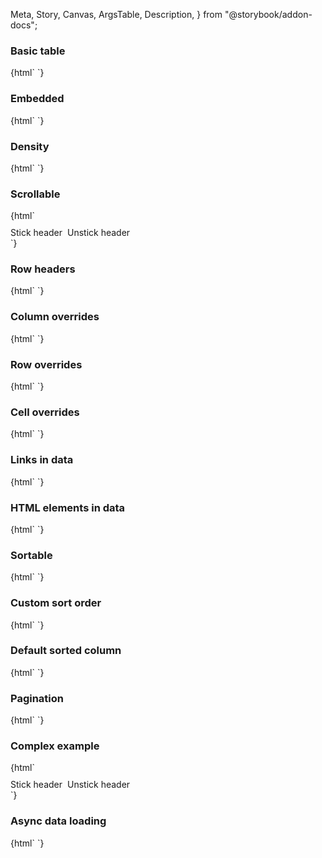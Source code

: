   Meta,
  Story,
  Canvas,
  ArgsTable,
  Description,
} from "@storybook/addon-docs";

<Meta title="Web Components/Data table" component="ic-data-table" />

<Description markdown={readme} />

### Basic table

<Canvas>
  <Story name="Basic table">
    {html` <script>
        dataTable = document.querySelector("ic-data-table");
        dataTable.columns = [
          {
            key: "firstName",
            title: "First name",
            dataType: "string",
          },
          {
            key: "lastName",
            title: "Last name",
            dataType: "string",
          },
          {
            key: "age",
            title: "Age",
            dataType: "number",
          },
          {
            key: "jobTitle",
            title: "Job title",
            dataType: "string",
          },
          {
            key: "address",
            title: "Address",
            dataType: "address",
          },
        ];
        dataTable.data = [
          {
            firstName: "Joe",
            lastName: "Bloggs",
            age: 30,
            jobTitle: "Developer",
            address: "1 Main Street, Town, County, Postcode",
          },
          {
            firstName: "Sarah",
            lastName: "Smith",
            age: 28,
            jobTitle: "Analyst",
            address: "2 Main Street, Town, Country, Postcode",
          },
          {
            firstName: "Mark",
            lastName: "Owens",
            age: 45,
            jobTitle: "Team Lead",
            address: "12 Key Street, Town, Country, Postcode",
          },
          {
            firstName: "Naomi",
            lastName: "Thomas",
            age: 32,
            jobTitle: "Developer",
            address: "8 Side Street, Town, Country, Postcode",
          },
          {
            firstName: "Luke",
            lastName: "Ashford",
            age: 18,
            jobTitle: "Junior Developer",
            address: "5 New Street, Town, Country, Postcode",
          },
        ];
      </script>
      <ic-data-table caption="basic table"></ic-data-table>`}
  </Story>
</Canvas>

### Embedded

<Canvas>
  <Story name="Embedded">
    {html` <script>
        dataTable = document.querySelector("ic-data-table");
        dataTable.columns = [
          {
            key: "firstName",
            title: "First name",
            dataType: "string",
          },
          {
            key: "lastName",
            title: "Last name",
            dataType: "string",
          },
          {
            key: "age",
            title: "Age",
            dataType: "number",
          },
          {
            key: "jobTitle",
            title: "Job title",
            dataType: "string",
          },
          {
            key: "address",
            title: "Address",
            dataType: "address",
          },
        ];
        dataTable.data = [
          {
            firstName: "Joe",
            lastName: "Bloggs",
            age: 30,
            jobTitle: "Developer",
            address: "1 Main Street, Town, County, Postcode",
          },
          {
            firstName: "Sarah",
            lastName: "Smith",
            age: 28,
            jobTitle: "Analyst",
            address: "2 Main Street, Town, Country, Postcode",
          },
          {
            firstName: "Mark",
            lastName: "Owens",
            age: 45,
            jobTitle: "Team Lead",
            address: "12 Key Street, Town, Country, Postcode",
          },
          {
            firstName: "Naomi",
            lastName: "Thomas",
            age: 32,
            jobTitle: "Developer",
            address: "8 Side Street, Town, Country, Postcode",
          },
          {
            firstName: "Luke",
            lastName: "Ashford",
            age: 18,
            jobTitle: "Junior Developer",
            address: "5 New Street, Town, Country, Postcode",
          },
        ];
      </script>
      <ic-data-table caption="embedded table" embedded="true"></ic-data-table>`}
  </Story>
</Canvas>

### Density

<Canvas>
  <Story name="Density">
    {html` <script>
        dataTables = document.querySelectorAll("ic-data-table");
        dataTables.forEach((dataTable) => {
          dataTable.columns = [
            {
              key: "firstName",
              title: "First name",
              dataType: "string",
            },
            {
              key: "lastName",
              title: "Last name",
              dataType: "string",
            },
            {
              key: "age",
              title: "Age",
              dataType: "number",
            },
            {
              key: "jobTitle",
              title: "Job title",
              dataType: "string",
            },
            {
              key: "address",
              title: "Address",
              dataType: "address",
            },
          ];
          dataTable.data = [
            {
              firstName: "Joe",
              lastName: "Bloggs",
              age: 30,
              jobTitle: "Developer",
              address: "1 Main Street, Town, County, Postcode",
            },
            {
              firstName: "Sarah",
              lastName: "Smith",
              age: 28,
              jobTitle: "Analyst",
              address: "2 Main Street, Town, Country, Postcode",
            },
            {
              firstName: "Mark",
              lastName: "Owens",
              age: 45,
              jobTitle: "Team Lead",
              address: "12 Key Street, Town, Country, Postcode",
            },
            {
              firstName: "Naomi",
              lastName: "Thomas",
              age: 32,
              jobTitle: "Developer",
              address: "8 Side Street, Town, Country, Postcode",
            },
            {
              firstName: "Luke",
              lastName: "Ashford",
              age: 18,
              jobTitle: "Junior Developer",
              address: "5 New Street, Town, Country, Postcode",
            },
          ];
        });
      </script>
      <ic-data-table caption="Dense" density="dense"></ic-data-table>
      <ic-data-table caption="Spacious" density="spacious"></ic-data-table>`}
  </Story>
</Canvas>

### Scrollable

<Canvas>
  <Story name="Scrollable">
    {html` <script>
        dataTable = document.querySelector("ic-data-table");
        dataTable.columns = [
          {
            key: "employeeNumber",
            title: "Employee number",
            dataType: "number",
            columnAlignment: { horizontal: "left" },
          },
          {
            key: "name",
            title: "Name",
            dataType: "string",
          },
          {
            key: "age",
            title: "Age",
            dataType: "number",
          },
          {
            key: "jobTitle",
            title: "Job title",
            dataType: "string",
          },
          {
            key: "address",
            title: "Address",
            dataType: "address",
          },
        ];
        dataTable.data = [
          {
            employeeNumber: 1,
            name: "Joe Bloggs",
            age: 30,
            jobTitle: "Developer",
            address: "1 Main Street, Town, County, Postcode",
          },
          {
            employeeNumber: 2,
            name: "Sarah Jones",
            age: 28,
            jobTitle: "Developer",
            address: "2 Main Street, Town, Country, Postcode",
          },
          {
            employeeNumber: 3,
            name: "Mark Owens",
            age: 45,
            jobTitle: "Team Lead",
            address: "12 Key Street, Town, County, Postcode",
          },
          {
            employeeNumber: 4,
            name: "Naomi Thomas",
            age: 32,
            jobTitle: "Developer",
            address: "8 Side Street, Town, Country, Postcode",
          },
          {
            employeeNumber: 5,
            name: "Luke Ashford",
            age: 18,
            jobTitle: "Junior Developer",
            address: "5 New Street, Town, Country, Postcode",
          },
          {
            employeeNumber: 6,
            name: "Dave Smith",
            age: 33,
            jobTitle: "Analyst",
            address: "4 Extra Street, Town, County, Postcode",
          },
          {
            employeeNumber: 7,
            name: "Amy Fox",
            age: 27,
            jobTitle: "Analyst",
            address: "3 Main Street, Town, Country, Postcode",
          },
          {
            employeeNumber: 8,
            name: "Mary Cooper",
            age: 31,
            jobTitle: "Developer",
            address: "8 Main Street, Town, County, Postcode",
          },
          {
            employeeNumber: 9,
            name: "Alice Cole",
            age: 38,
            jobTitle: "Team Lead",
            address: "10 High Street, Town, Country, Postcode",
          },
          {
            employeeNumber: 10,
            name: "Ben Fields",
            age: 40,
            jobTitle: "Team Lead",
            address: "14 High Street, Town, Country, Postcode",
          },
          {
            employeeNumber: 11,
            name: "Pete Norton",
            age: 32,
            jobTitle: "Analyst",
            address: "6 Key Street, Town, County, Postcode",
          },
          {
            employeeNumber: 12,
            name: "Ashley Langford",
            age: 29,
            jobTitle: "Developer",
            address: "7 Long Street, Town, Country, Postcode",
          },
          {
            employeeNumber: 13,
            name: "Michael Hall",
            age: 35,
            jobTitle: "Team Lead",
            address: "5 Long Street, Town, County, Postcode",
          },
          {
            employeeNumber: 14,
            name: "David Frank",
            age: 28,
            jobTitle: "Developer",
            address: "3 Side Street, Town, Country, Postcode",
          },
          {
            employeeNumber: 15,
            name: "Mary Lincoln",
            age: 23,
            jobTitle: "Developer",
            address: "10 Main Street, Town, Country, Postcode",
          },
          {
            employeeNumber: 16,
            name: "Will Barns",
            age: 36,
            jobTitle: "Analyst",
            address: "1 New Street, Town, County, Postcode",
          },
          {
            employeeNumber: 17,
            name: "Elizabeth Long",
            age: 43,
            jobTitle: "Analyst",
            address: "9 Short Street, Town, Country, Postcode",
          },
          {
            employeeNumber: 18,
            name: "Keith Jones",
            age: 37,
            jobTitle: "Developer",
            address: "11 Main Street, Town, County, Postcode",
          },
          {
            employeeNumber: 19,
            name: "Olivia Brown",
            age: 19,
            jobTitle: "Trainee Analyst",
            address: "4 Side Street, Town, Country, Postcode",
          },
          {
            employeeNumber: 20,
            name: "Tim Green",
            age: 50,
            jobTitle: "Developer",
            address: "2 Long Street, Town, Country, Postcode",
          },
        ];
        function toggleStickyHeader(boolean) {
          dataTable.setAttribute("sticky-column-headers", boolean);
        }
      </script>
      <ic-data-table
        caption="scrollable table"
        embedded="true"
        style="height: 366px;"
      ></ic-data-table>
      <div style="display:flex;padding-top:10px;gap:8px;">
        <ic-button onclick="toggleStickyHeader(true)">Stick header</ic-button>
        <ic-button onclick="toggleStickyHeader(false)"
          >Unstick header</ic-button
        >
      </div>`}
  </Story>
</Canvas>

### Row headers

<Canvas>
  <Story name="Row headers">{html`<script>
      dataTable = document.querySelector("ic-data-table");
      dataTable.columns = [
        {
          key: "header",
          title: "Job type",
          dataType: "string",
        },
        {
          key: "firstName",
          title: "First name",
          dataType: "string",
        },
        {
          key: "lastName",
          title: "Last name",
          dataType: "string",
        },
        {
          key: "age",
          title: "Age",
          dataType: "number",
        },
        {
          key: "jobTitle",
          title: "Job title",
          dataType: "string",
        },
        {
          key: "address",
          title: "Address",
          dataType: "address",
        },
      ];
      dataTable.data = [
        {
          header: { title: "Employee" },
          firstName: "Joe",
          lastName: "Bloggs",
          age: 30,
          jobTitle: "Developer",
          address: "1 Main Street, Town, County, Postcode",
        },
        {
          header: { title: "Employee" },
          firstName: "Sarah",
          lastName: "Smith",
          age: 28,
          jobTitle: "Analyst",
          address: "2 Main Street, Town, Country, Postcode",
        },
        {
          header: { title: "Manager" },
          firstName: "Mark",
          lastName: "Owens",
          age: 45,
          jobTitle: "Team Lead",
          address: "12 Key Street, Town, Country, Postcode",
        },
        {
          header: { title: "Employee" },
          firstName: "Naomi",
          lastName: "Thomas",
          age: 32,
          jobTitle: "Developer",
          address: "8 Side Street, Town, Country, Postcode",
        },
        {
          header: { title: "Apprentice" },
          firstName: "Luke",
          lastName: "Ashford",
          age: 18,
          jobTitle: "Junior Developer",
          address: "5 New Street, Town, Country, Postcode",
        },
      ];
    </script>
    <ic-data-table caption="table with row headers"></ic-data-table>`}</Story>
</Canvas>

### Column overrides

<Canvas>
  <Story name="Column overrides">
    {html` <script>
        dataTable = document.querySelector("ic-data-table");
        dataTable.columns = [
          {
            key: "firstName",
            title: "First name",
            dataType: "string",
          },
          {
            key: "lastName",
            title: "Last name",
            dataType: "string",
          },
          {
            key: "age",
            title: "Age",
            dataType: "number",
            columnAlignment: { horizontal: "center", vertical: "middle" },
          },
          {
            key: "jobTitle",
            title: "Job title",
            dataType: "string",
            emphasis: "high",
          },
          {
            key: "address",
            title: "Address",
            dataType: "address",
          },
        ];
        dataTable.data = [
          {
            firstName: "Joe",
            lastName: "Bloggs",
            age: 30,
            jobTitle: "Developer",
            address: "1 Main Street, Town, County, Postcode",
          },
          {
            firstName: "Sarah",
            lastName: "Smith",
            age: 28,
            jobTitle: "Analyst",
            address: "2 Main Street, Town, Country, Postcode",
          },
          {
            firstName: "Mark",
            lastName: "Owens",
            age: 45,
            jobTitle: "Team Lead",
            address: "12 Key Street, Town, Country, Postcode",
          },
          {
            firstName: "Naomi",
            lastName: "Thomas",
            age: 32,
            jobTitle: "Developer",
            address: "8 Side Street, Town, Country, Postcode",
          },
          {
            firstName: "Luke",
            lastName: "Ashford",
            age: 18,
            jobTitle: "Junior Developer",
            address: "5 New Street, Town, Country, Postcode",
          },
        ];
      </script>
      <ic-data-table caption="table with column overrides"></ic-data-table>`}
  </Story>
</Canvas>

### Row overrides

<Canvas>
  <Story name="Row overrides">{html`<script>
      dataTable = document.querySelector("ic-data-table");
      dataTable.columns = [
        {
          key: "header",
          title: "Job type",
          dataType: "string",
        },
        {
          key: "firstName",
          title: "First name",
          dataType: "string",
        },
        {
          key: "lastName",
          title: "Last name",
          dataType: "string",
        },
        {
          key: "age",
          title: "Age",
          dataType: "number",
        },
        {
          key: "jobTitle",
          title: "Job title",
          dataType: "string",
        },
        {
          key: "address",
          title: "Address",
          dataType: "address",
        },
      ];
      dataTable.data = [
        {
          header: { title: "Employee" },
          firstName: "Joe",
          lastName: "Bloggs",
          age: 30,
          jobTitle: "Developer",
          address: "1 Main Street, Town, County, Postcode",
        },
        {
          header: { title: "Employee" },
          firstName: "Sarah",
          lastName: "Smith",
          age: 28,
          jobTitle: "Analyst",
          address: "2 Main Street, Town, Country, Postcode",
        },
        {
          header: {
            title: "Manager",
            rowAlignment: "middle",
            emphasis: "high",
          },
          firstName: "Mark",
          lastName: "Owens",
          age: 45,
          jobTitle: "Team Lead",
          address: "12 Key Street, Town, Country, Postcode",
        },
        {
          header: { title: "Employee" },
          firstName: "Naomi",
          lastName: "Thomas",
          age: 32,
          jobTitle: "Developer",
          address: "8 Side Street, Town, Country, Postcode",
        },
        {
          header: {
            title: "Apprentice",
            rowAlignment: "middle",
            emphasis: "low",
          },
          firstName: "Luke",
          lastName: "Ashford",
          age: 18,
          jobTitle: "Junior Developer",
          address: "5 New Street, Town, Country, Postcode",
        },
      ];
    </script>
    <ic-data-table caption="table with row overrides"></ic-data-table>`}</Story>
</Canvas>

### Cell overrides

<Canvas>
  <Story name="Cell overrides">
    {html` <script>
        dataTable = document.querySelector("ic-data-table");
        dataTable.columns = [
          {
            key: "firstName",
            title: "First name",
            dataType: "string",
          },
          {
            key: "lastName",
            title: "Last name",
            dataType: "string",
          },
          {
            key: "age",
            title: "Age",
            dataType: "number",
          },
          {
            key: "jobTitle",
            title: "Job title",
            dataType: "string",
          },
          {
            key: "address",
            title: "Address",
            dataType: "address",
          },
        ];
        dataTable.data = [
          {
            firstName: {
              data: "Joe",
              cellAlignment: { horizontal: "center", vertical: "middle" },
              emphasis: "high",
            },
            lastName: "Bloggs",
            age: 30,
            jobTitle: "Developer",
            address: "1 Main Street, Town, County, Postcode",
          },
          {
            firstName: "Sarah",
            lastName: {
              data: "Smith",
              cellAlignment: { horizontal: "center", vertical: "middle" },
              emphasis: "high",
            },
            age: 28,
            jobTitle: "Analyst",
            address: "2 Main Street, Town, Country, Postcode",
          },
          {
            firstName: "Mark",
            lastName: "Owens",
            age: {
              data: 45,
              cellAlignment: { horizontal: "center", vertical: "middle" },
              emphasis: "high",
            },
            jobTitle: "Team Lead",
            address: "12 Key Street, Town, Country, Postcode",
          },
          {
            firstName: "Naomi",
            lastName: "Thomas",
            age: 32,
            jobTitle: {
              data: "Developer",
              cellAlignment: { horizontal: "center", vertical: "middle" },
              emphasis: "high",
            },
            address: "8 Side Street, Town, Country, Postcode",
          },
          {
            firstName: "Luke",
            lastName: "Ashford",
            age: 18,
            jobTitle: "Junior Developer",
            address: {
              data: "5 New Street, Town, Country, Postcode",
              cellAlignment: { horizontal: "center", vertical: "middle" },
              emphasis: "high",
            },
          },
        ];
      </script>
      <ic-data-table caption="table with cell overrides"></ic-data-table>`}
  </Story>
</Canvas>

### Links in data

<Canvas>
  <Story name="Links in data">
    {html` <script>
        dataTable = document.querySelector("ic-data-table");
        dataTable.columns = [
          {
            key: "firstName",
            title: "First name",
            dataType: "string",
          },
          {
            key: "lastName",
            title: "Last name",
            dataType: "string",
          },
          {
            key: "age",
            title: "Age",
            dataType: "number",
          },
          {
            key: "jobTitle",
            title: "Job title",
            dataType: "string",
          },
          {
            key: "address",
            title: "Address",
            dataType: "address",
          },
        ];
        dataTable.data = [
          {
            firstName: "Joe",
            lastName: "Bloggs",
            age: 30,
            jobTitle: {
              data: "Developer",
              href: "https://en.wikipedia.org/wiki/Software_development#Software_developer",
            },
            address: "1 Main Street, Town, County, Postcode",
          },
          {
            firstName: "Sarah",
            lastName: "Smith",
            age: 28,
            jobTitle: {
              data: "Analyst",
              href: "https://en.wikipedia.org/wiki/Business_analyst",
            },
            address: "2 Main Street, Town, Country, Postcode",
          },
          {
            firstName: "Mark",
            lastName: "Owen",
            age: 45,
            jobTitle: {
              data: "Team Lead",
              href: "https://en.wikipedia.org/wiki/Management",
            },
            address: "12 Key Street, Town, Country, Postcode",
          },
          {
            firstName: "Naomi",
            lastName: "Thomas",
            age: 32,
            jobTitle: {
              data: "Developer",
              href: "https://en.wikipedia.org/wiki/Software_development#Software_developer",
            },
            address: "8 Side Street, Town, Country, Postcode",
          },
          {
            firstName: "Luke",
            lastName: "Ashford",
            age: 18,
            jobTitle: {
              data: "Developer",
              href: "https://en.wikipedia.org/wiki/Software_development#Software_developer",
            },
            address: "5 New Street, Town, Country, Postcode",
          },
        ];
      </script>
      <ic-data-table caption="table with links in data"></ic-data-table>`}
  </Story>
</Canvas>

### HTML elements in data

<Canvas>
  <Story name="HTML elements in data">
    {html` <script>
        dataTable = document.querySelector("ic-data-table");
        dataTable.columns = [
          {
            key: "firstName",
            title: "First name",
            dataType: "string",
          },
          {
            key: "lastName",
            title: "Last name",
            dataType: "string",
          },
          {
            key: "age",
            title: "Age",
            dataType: "number",
          },
          {
            key: "jobTitle",
            title: "Job title",
            dataType: "string",
          },
          {
            key: "address",
            title: "Address",
            dataType: "address",
          },
          {
            key: "actions",
            title: "Actions",
            dataType: "element",
            columnAlignment: { horizontal: "center" },
          },
        ];
        dataTable.data = [
          {
            firstName: "Joe",
            lastName: "Bloggs",
            age: 30,
            jobTitle: "Developer",
            address: "1 Main Street, Town, County, Postcode",
            actions: \`<ic-button variant='destructive' onClick='this.closest("tr").remove()'>Delete</ic-button>\`,
          },
          {
            firstName: "Sarah",
            lastName: "Smith",
            age: 28,
            jobTitle: "Developer",
            address: "2 Main Street, Town, Country, Postcode",
            actions: \`<ic-button variant='destructive' onClick='this.closest("tr").remove()'>Delete</ic-button>\`,
          },
          {
            firstName: "Mark",
            lastName: "Owens",
            age: 45,
            jobTitle: "Team Lead",
            address: "12 Key Street, Town, Country, Postcode",
            actions: \`<ic-button variant='destructive' onClick='this.closest("tr").remove()'>Delete</ic-button>\`,
          },
          {
            firstName: "Naomit",
            lastName: "Thomas",
            age: 32,
            jobTitle: "Developer",
            address: "8 Side Street, Town, Country, Postcode",
            actions: \`<ic-button variant='destructive' onClick='this.closest("tr").remove()'>Delete</ic-button>\`,
          },
          {
            firstName: "Luke",
            lastName: "Ashford",
            age: 18,
            jobTitle: "Junior Developer",
            address: "5 New Street, Town, Country, Postcode",
            actions: \`<ic-button variant='destructive' onClick='this.closest("tr").remove()'>Delete</ic-button>\`,
          },
        ];
      </script>
      <ic-data-table
        caption="table with HTML elements in data"
      ></ic-data-table>`}
  </Story>
</Canvas>

### Sortable

<Canvas>
  <Story name="Sortable">
    {html` <script>
        dataTable = document.querySelector("ic-data-table");
        dataTable.columns = [
          {
            key: "firstName",
            title: "First name",
            dataType: "string",
          },
          {
            key: "lastName",
            title: "Last name",
            dataType: "string",
          },
          {
            key: "age",
            title: "Age",
            dataType: "number",
          },
          {
            key: "jobTitle",
            title: "Job title",
            dataType: "string",
          },
          {
            key: "address",
            title: "Address",
            dataType: "address",
          },
        ];
        dataTable.data = [
          {
            firstName: "Joe",
            lastName: "Bloggs",
            age: 30,
            jobTitle: "Developer",
            address: "1 Main Street, Town, County, Postcode",
          },
          {
            firstName: "Sarah",
            lastName: "Smith",
            age: 28,
            jobTitle: "Analyst",
            address: "2 Main Street, Town, Country, Postcode",
          },
          {
            firstName: "Mark",
            lastName: "Owens",
            age: 45,
            jobTitle: "Team Lead",
            address: "12 Key Street, Town, Country, Postcode",
          },
          {
            firstName: "Naomi",
            lastName: "Thomas",
            age: 32,
            jobTitle: "Developer",
            address: "8 Side Street, Town, Country, Postcode",
          },
          {
            firstName: "Luke",
            lastName: "Ashford",
            age: 18,
            jobTitle: "Junior Developer",
            address: "5 New Street, Town, Country, Postcode",
          },
        ];
      </script>
      <ic-data-table caption="sortable table" sortable="true"></ic-data-table>`}
  </Story>
</Canvas>

### Custom sort order

<Canvas>
  <Story name="Custom sort order">
    {html` <script>
        dataTable = document.querySelector("ic-data-table");
        dataTable.columns = [
          {
            key: "firstName",
            title: "First name",
            dataType: "string",
          },
          {
            key: "lastName",
            title: "Last name",
            dataType: "string",
          },
          {
            key: "age",
            title: "Age",
            dataType: "number",
          },
          {
            key: "jobTitle",
            title: "Job title",
            dataType: "string",
          },
          {
            key: "address",
            title: "Address",
            dataType: "address",
          },
        ];
        dataTable.data = [
          {
            firstName: "Joe",
            lastName: "Bloggs",
            age: 30,
            jobTitle: "Developer",
            address: "1 Main Street, Town, County, Postcode",
          },
          {
            firstName: "Sarah",
            lastName: "Smith",
            age: 28,
            jobTitle: "Analyst",
            address: "2 Main Street, Town, Country, Postcode",
          },
          {
            firstName: "Mark",
            lastName: "Owens",
            age: 45,
            jobTitle: "Team Lead",
            address: "12 Key Street, Town, Country, Postcode",
          },
          {
            firstName: "Naomi",
            lastName: "Thomas",
            age: 32,
            jobTitle: "Developer",
            address: "8 Side Street, Town, Country, Postcode",
          },
          {
            firstName: "Luke",
            lastName: "Ashford",
            age: 18,
            jobTitle: "Junior Developer",
            address: "5 New Street, Town, Country, Postcode",
          },
        ];
        dataTable.sortOptions = {
          sortOrders: ["unsorted", "descending", "ascending"],
        };
      </script>
      <ic-data-table
        caption="sortable table with custom sort order"
        sortable="true"
      ></ic-data-table>`}
  </Story>
</Canvas>

### Default sorted column

<Canvas>
  <Story name="Default sorted column">
    {html` <script>
        dataTable = document.querySelector("ic-data-table");
        dataTable.columns = [
          {
            key: "firstName",
            title: "First name",
            dataType: "string",
          },
          {
            key: "lastName",
            title: "Last name",
            dataType: "string",
          },
          {
            key: "age",
            title: "Age",
            dataType: "number",
          },
          {
            key: "jobTitle",
            title: "Job title",
            dataType: "string",
          },
          {
            key: "address",
            title: "Address",
            dataType: "address",
          },
        ];
        dataTable.data = [
          {
            firstName: "Joe",
            lastName: "Bloggs",
            age: 30,
            jobTitle: "Developer",
            address: "1 Main Street, Town, County, Postcode",
          },
          {
            firstName: "Sarah",
            lastName: "Smith",
            age: 28,
            jobTitle: "Analyst",
            address: "2 Main Street, Town, Country, Postcode",
          },
          {
            firstName: "Mark",
            lastName: "Owens",
            age: 45,
            jobTitle: "Team Lead",
            address: "12 Key Street, Town, Country, Postcode",
          },
          {
            firstName: "Naomi",
            lastName: "Thomas",
            age: 32,
            jobTitle: "Developer",
            address: "8 Side Street, Town, Country, Postcode",
          },
          {
            firstName: "Luke",
            lastName: "Ashford",
            age: 18,
            jobTitle: "Junior Developer",
            address: "5 New Street, Town, Country, Postcode",
          },
        ];
        dataTable.sortOptions = {
          sortOrders: ["descending", "unsorted", "ascending"],
          defaultColumn: "age",
        };
      </script>
      <ic-data-table
        caption="sortable table with default sort"
        sortable="true"
      ></ic-data-table>`}
  </Story>
</Canvas>

### Pagination

<Canvas>
  <Story name="Pagination">
    {html` <script>
        dataTable = document.querySelector("ic-data-table");
        dataTable.columns = [
          {
            key: "employeeNumber",
            title: "Employee number",
            dataType: "number",
            columnAlignment: { horizontal: "left" },
          },
          {
            key: "name",
            title: "Name",
            dataType: "string",
          },
          {
            key: "age",
            title: "Age",
            dataType: "number",
          },
          {
            key: "jobTitle",
            title: "Job title",
            dataType: "string",
          },
          {
            key: "address",
            title: "Address",
            dataType: "address",
          },
        ];
        dataTable.data = [
          {
            employeeNumber: 1,
            name: "Joe Bloggs",
            age: 30,
            jobTitle: "Developer",
            address: "1 Main Street, Town, County, Postcode",
          },
          {
            employeeNumber: 2,
            name: "Sarah Jones",
            age: 28,
            jobTitle: "Developer",
            address: "2 Main Street, Town, Country, Postcode",
          },
          {
            employeeNumber: 3,
            name: "Mark Owens",
            age: 45,
            jobTitle: "Team Lead",
            address: "12 Key Street, Town, County, Postcode",
          },
          {
            employeeNumber: 4,
            name: "Naomi Thomas",
            age: 32,
            jobTitle: "Developer",
            address: "8 Side Street, Town, Country, Postcode",
          },
          {
            employeeNumber: 5,
            name: "Luke Ashford",
            age: 18,
            jobTitle: "Junior Developer",
            address: "5 New Street, Town, Country, Postcode",
          },
          {
            employeeNumber: 6,
            name: "Dave Smith",
            age: 33,
            jobTitle: "Analyst",
            address: "4 Extra Street, Town, County, Postcode",
          },
          {
            employeeNumber: 7,
            name: "Amy Fox",
            age: 27,
            jobTitle: "Analyst",
            address: "3 Main Street, Town, Country, Postcode",
          },
          {
            employeeNumber: 8,
            name: "Mary Cooper",
            age: 31,
            jobTitle: "Developer",
            address: "8 Main Street, Town, County, Postcode",
          },
          {
            employeeNumber: 9,
            name: "Alice Cole",
            age: 38,
            jobTitle: "Team Lead",
            address: "10 High Street, Town, Country, Postcode",
          },
          {
            employeeNumber: 10,
            name: "Ben Fields",
            age: 40,
            jobTitle: "Team Lead",
            address: "14 High Street, Town, Country, Postcode",
          },
          {
            employeeNumber: 11,
            name: "Pete Norton",
            age: 32,
            jobTitle: "Analyst",
            address: "6 Key Street, Town, County, Postcode",
          },
          {
            employeeNumber: 12,
            name: "Ashley Langford",
            age: 29,
            jobTitle: "Developer",
            address: "7 Long Street, Town, Country, Postcode",
          },
          {
            employeeNumber: 13,
            name: "Michael Hall",
            age: 35,
            jobTitle: "Team Lead",
            address: "5 Long Street, Town, County, Postcode",
          },
          {
            employeeNumber: 14,
            name: "David Frank",
            age: 28,
            jobTitle: "Developer",
            address: "3 Side Street, Town, Country, Postcode",
          },
          {
            employeeNumber: 15,
            name: "Mary Lincoln",
            age: 23,
            jobTitle: "Developer",
            address: "10 Main Street, Town, Country, Postcode",
          },
          {
            employeeNumber: 16,
            name: "Will Barns",
            age: 36,
            jobTitle: "Analyst",
            address: "1 New Street, Town, County, Postcode",
          },
          {
            employeeNumber: 17,
            name: "Elizabeth Long",
            age: 43,
            jobTitle: "Analyst",
            address: "9 Short Street, Town, Country, Postcode",
          },
          {
            employeeNumber: 18,
            name: "Keith Jones",
            age: 37,
            jobTitle: "Developer",
            address: "11 Main Street, Town, County, Postcode",
          },
          {
            employeeNumber: 19,
            name: "Olivia Brown",
            age: 19,
            jobTitle: "Trainee Analyst",
            address: "4 Side Street, Town, Country, Postcode",
          },
          {
            employeeNumber: 20,
            name: "Tim Green",
            age: 50,
            jobTitle: "Developer",
            address: "2 Long Street, Town, Country, Postcode",
          },
        ];
        dataTable.paginationOptions = {
          itemsPerPage: [
            { label: "5", value: "5" },
            { label: "10", value: "10" },
            { label: "15", value: "15" },
          ],
          itemsPerPageControl: true,
          goToPageControl: true,
        };
      </script>
      <ic-data-table
        caption="table with pagination"
        show-pagination="true"
      ></ic-data-table>`}
  </Story>
</Canvas>

### Complex example

<Canvas>
  <Story name="Complex example">
    {html` <script>
        dataTable = document.querySelector("ic-data-table");
        dataTable.columns = [
          {
            key: "employeeNumber",
            title: "Employee number",
            dataType: "number",
            columnAlignment: { horizontal: "left" },
          },
          {
            key: "name",
            title: "Name",
            dataType: "string",
          },
          {
            key: "age",
            title: "Age",
            dataType: "number",
          },
          {
            key: "jobTitle",
            title: "Job title",
            dataType: "string",
          },
          {
            key: "address",
            title: "Address",
            dataType: "address",
          },
        ];
        dataTable.data = [
          {
            employeeNumber: 1,
            name: "Joe Bloggs",
            age: 30,
            jobTitle: "Developer",
            address: "1 Main Street, Town, County, Postcode",
          },
          {
            employeeNumber: 2,
            name: "Sarah Jones",
            age: 28,
            jobTitle: "Developer",
            address: "2 Main Street, Town, Country, Postcode",
          },
          {
            employeeNumber: 3,
            name: "Mark Owens",
            age: 45,
            jobTitle: "Team Lead",
            address: "12 Key Street, Town, County, Postcode",
          },
          {
            employeeNumber: 4,
            name: "Naomi Thomas",
            age: 32,
            jobTitle: "Developer",
            address: "8 Side Street, Town, Country, Postcode",
          },
          {
            employeeNumber: 5,
            name: "Luke Ashford",
            age: 18,
            jobTitle: "Junior Developer",
            address: "5 New Street, Town, Country, Postcode",
          },
          {
            employeeNumber: 6,
            name: "Dave Smith",
            age: 33,
            jobTitle: "Analyst",
            address: "4 Extra Street, Town, County, Postcode",
          },
          {
            employeeNumber: 7,
            name: "Amy Fox",
            age: 27,
            jobTitle: "Analyst",
            address: "3 Main Street, Town, Country, Postcode",
          },
          {
            employeeNumber: 8,
            name: "Mary Cooper",
            age: 31,
            jobTitle: "Developer",
            address: "8 Main Street, Town, County, Postcode",
          },
          {
            employeeNumber: 9,
            name: "Alice Cole",
            age: 38,
            jobTitle: "Team Lead",
            address: "10 High Street, Town, Country, Postcode",
          },
          {
            employeeNumber: 10,
            name: "Ben Fields",
            age: 40,
            jobTitle: "Team Lead",
            address: "14 High Street, Town, Country, Postcode",
          },
          {
            employeeNumber: 11,
            name: "Pete Norton",
            age: 32,
            jobTitle: "Analyst",
            address: "6 Key Street, Town, County, Postcode",
          },
          {
            employeeNumber: 12,
            name: "Ashley Langford",
            age: 29,
            jobTitle: "Developer",
            address: "7 Long Street, Town, Country, Postcode",
          },
          {
            employeeNumber: 13,
            name: "Michael Hall",
            age: 35,
            jobTitle: "Team Lead",
            address: "5 Long Street, Town, County, Postcode",
          },
          {
            employeeNumber: 14,
            name: "David Frank",
            age: 28,
            jobTitle: "Developer",
            address: "3 Side Street, Town, Country, Postcode",
          },
          {
            employeeNumber: 15,
            name: "Mary Lincoln",
            age: 23,
            jobTitle: "Developer",
            address: "10 Main Street, Town, Country, Postcode",
          },
          {
            employeeNumber: 16,
            name: "Will Barns",
            age: 36,
            jobTitle: "Analyst",
            address: "1 New Street, Town, County, Postcode",
          },
          {
            employeeNumber: 17,
            name: "Elizabeth Long",
            age: 43,
            jobTitle: "Analyst",
            address: "9 Short Street, Town, Country, Postcode",
          },
          {
            employeeNumber: 18,
            name: "Keith Jones",
            age: 37,
            jobTitle: "Developer",
            address: "11 Main Street, Town, County, Postcode",
          },
          {
            employeeNumber: 19,
            name: "Olivia Brown",
            age: 19,
            jobTitle: "Trainee Analyst",
            address: "4 Side Street, Town, Country, Postcode",
          },
          {
            employeeNumber: 20,
            name: "Tim Green",
            age: 50,
            jobTitle: "Developer",
            address: "2 Long Street, Town, Country, Postcode",
          },
          {
            employeeNumber: 21,
            name: "Christopher Stafford",
            age: 21,
            jobTitle: "Developer",
            address: "1 Long Street, Town, County, Postcode",
          },
          {
            employeeNumber: 22,
            name: "Susan Kahn",
            age: 23,
            jobTitle: "Analyst",
            address: "3 Long Street, Town, Country, Postcode",
          },
          {
            employeeNumber: 23,
            name: "Nicolas Meadows",
            age: 39,
            jobTitle: "Analyst",
            address: "4 Long Street, Town, County, Postcode",
          },
          {
            employeeNumber: 24,
            name: "Victoria George",
            age: 45,
            jobTitle: "Developer",
            address: "6 Long Street, Town, Country, Postcode",
          },
          {
            employeeNumber: 25,
            name: "Calvin Leon",
            age: 49,
            jobTitle: "Team Lead",
            address: "8 Long Street, Town, Country, Postcode",
          },
          {
            employeeNumber: 26,
            name: "Jayden Shepherd",
            age: 48,
            jobTitle: "Analyst",
            address: "9 Long Street, Town, County, Postcode",
          },
          {
            employeeNumber: 27,
            name: "Judith Larson",
            age: 25,
            jobTitle: "Developer",
            address: "10 Long Street, Town, Country, Postcode",
          },
          {
            employeeNumber: 28,
            name: "Patrick Kemp",
            age: 30,
            jobTitle: "Developer",
            address: "11 Long Street, Town, County, Postcode",
          },
          {
            employeeNumber: 29,
            name: "Reagan Keller",
            age: 28,
            jobTitle: "Developer",
            address: "12 Long Street, Town, Country, Postcode",
          },
          {
            employeeNumber: 30,
            name: "Lily Omar",
            age: 40,
            jobTitle: "Team Lead",
            address: "13 Long Street, Town, Country, Postcode",
          },
          {
            employeeNumber: 31,
            name: "Gabrielle Cooper",
            age: 27,
            jobTitle: "Analyst",
            address: "14 Long Street, Town, County, Postcode",
          },
          {
            employeeNumber: 32,
            name: "Hugh Stewart",
            age: 29,
            jobTitle: "Developer",
            address: "15 Long Street, Town, Country, Postcode",
          },
          {
            employeeNumber: 33,
            name: "Cole Henson",
            age: 39,
            jobTitle: "Analyst",
            address: "16 Long Street, Town, County, Postcode",
          },
          {
            employeeNumber: 34,
            name: "Amanda O'Neill",
            age: 42,
            jobTitle: "Team Lead",
            address: "17 Long Street, Town, Country, Postcode",
          },
          {
            employeeNumber: 35,
            name: "Dustin Steele",
            age: 31,
            jobTitle: "Developer",
            address: "18 Long Street, Town, Country, Postcode",
          },
          {
            employeeNumber: 36,
            name: "Arabella Cross",
            age: 41,
            jobTitle: "Developer",
            address: "19 Long Street, Town, County, Postcode",
          },
          {
            employeeNumber: 37,
            name: "Krish Greene",
            age: 23,
            jobTitle: "Developer",
            address: "20 Long Street, Town, Country, Postcode",
          },
          {
            employeeNumber: 38,
            name: "Jerome Barr",
            age: 25,
            jobTitle: "Analyst",
            address: "21 Long Street, Town, County, Postcode",
          },
          {
            employeeNumber: 39,
            name: "Jacob Shepherd",
            age: 32,
            jobTitle: "Analyst",
            address: "22 Long Street, Town, Country, Postcode",
          },
          {
            employeeNumber: 40,
            name: "Liam Noon",
            age: 32,
            jobTitle: "Developer",
            address: "23 Long Street, Town, Country, Postcode",
          },
          {
            employeeNumber: 41,
            name: "Ralph Powers",
            age: 38,
            jobTitle: "Developer",
            address: "24 Long Street, Town, County, Postcode",
          },
          {
            employeeNumber: 42,
            name: "Lacey Proctor",
            age: 44,
            jobTitle: "Developer",
            address: "25 Long Street, Town, Country, Postcode",
          },
          {
            employeeNumber: 43,
            name: "Dustin Ware",
            age: 29,
            jobTitle: "Developer",
            address: "26 Long Street, Town, County, Postcode",
          },
          {
            employeeNumber: 44,
            name: "Brett Conway",
            age: 33,
            jobTitle: "Analyst",
            address: "27 Long Street, Town, Country, Postcode",
          },
          {
            employeeNumber: 45,
            name: "Pamela Cabrera",
            age: 43,
            jobTitle: "Developer",
            address: "28 Long Street, Town, Country, Postcode",
          },
          {
            employeeNumber: 46,
            name: "Rory Matthews",
            age: 37,
            jobTitle: "Developer",
            address: "29 Long Street, Town, County, Postcode",
          },
          {
            employeeNumber: 47,
            name: "Lucille Walker",
            age: 46,
            jobTitle: "Team Lead",
            address: "30 Long Street, Town, Country, Postcode",
          },
          {
            employeeNumber: 48,
            name: "Finley Kirk",
            age: 28,
            jobTitle: "Developer",
            address: "31 Long Street, Town, County, Postcode",
          },
          {
            employeeNumber: 49,
            name: "Micaela Kim",
            age: 22,
            jobTitle: "Analyst",
            address: "32 Long Street, Town, Country, Postcode",
          },
        ];
        function toggleStickyHeader(boolean) {
          dataTable.setAttribute("sticky-column-headers", boolean);
        }
      </script>
      <ic-data-table
        caption="complex example table"
        embedded="true"
        style="height: 366px;"
        show-pagination="true"
        sortable="true"
      ></ic-data-table>
      <div style="display:flex;padding-top:10px;gap:8px;">
        <ic-button onclick="toggleStickyHeader(true)">Stick header</ic-button>
        <ic-button onclick="toggleStickyHeader(false)"
          >Unstick header</ic-button
        >
      </div>`}
  </Story>
</Canvas>

### Async data loading

<Canvas>
  <Story name="Async data loading" parameters={{ loki: { skip: true } }}>
    {html` <script>
        dataTable = document.querySelector("ic-data-table");
        dataTable.columns = [
          {
            key: "firstName",
            title: "First name",
            dataType: "string",
          },
          {
            key: "lastName",
            title: "Last name",
            dataType: "string",
          },
          {
            key: "age",
            title: "Age",
            dataType: "number",
          },
          {
            key: "jobTitle",
            title: "Job title",
            dataType: "string",
          },
          {
            key: "address",
            title: "Address",
            dataType: "address",
          },
        ];
        setTimeout(() => {
          dataTable.data = [
            {
              firstName: "Joe",
              lastName: "Bloggs",
              age: 30,
              jobTitle: "Developer",
              address: "1 Main Street, Town, County, Postcode",
            },
            {
              firstName: "Sarah",
              lastName: "Smith",
              age: 28,
              jobTitle: "Analyst",
              address: "2 Main Street, Town, Country, Postcode",
            },
            {
              firstName: "Mark",
              lastName: "Owens",
              age: 45,
              jobTitle: "Team Lead",
              address: "12 Key Street, Town, Country, Postcode",
            },
            {
              firstName: "Naomi",
              lastName: "Thomas",
              age: 32,
              jobTitle: "Developer",
              address: "8 Side Street, Town, Country, Postcode",
            },
            {
              firstName: "Luke",
              lastName: "Ashford",
              age: 18,
              jobTitle: "Junior Developer",
              address: "5 New Street, Town, Country, Postcode",
            },
          ];
        }, 5000);
      </script>
      <ic-data-table caption="async table"></ic-data-table>`}
  </Story>
</Canvas>
